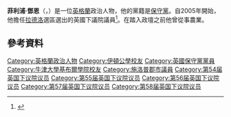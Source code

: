 '''菲利浦·鄧恩'''（{{lang-en|Philip Dunne}}，{{bd|1958年|8月14日}}）是一位[[英格蘭|英格蘭]]政治人物，他的黨籍是[[保守黨_(英國)|保守黨]]。自2005年開始，他擔任[[拉德洛_(英國國會選區)|拉德洛]]選區選出的英國下議院議員<ref>{{cite web |url=http://www.mod.uk/DefenceInternet/AboutDefence/People/Ministers/MinisterForDefenceEquipmentSupportAndTechnology.htm |title=Minister for Defence Equipment Support and Technology |publisher=Ministry of Defence |accessdate=30 October 2012}}</ref>。在踏入政壇之前他曾從事農業。
==參考資料==
{{Reflist}}

{{DEFAULTSORT: Dunne, Philip}}
[[Category:英格蘭政治人物|Category:英格蘭政治人物]]
[[Category:伊頓公學校友|Category:伊頓公學校友]]
[[Category:英國保守黨黨員|Category:英國保守黨黨員]]
[[Category:牛津大學基布爾學院校友|Category:牛津大學基布爾學院校友]]
[[Category:施洛普郡市議員|Category:施洛普郡市議員]]
[[Category:第54届英国下议院议员|Category:第54届英国下议院议员]]
[[Category:第55届英国下议院议员|Category:第55届英国下议院议员]]
[[Category:第56届英国下议院议员|Category:第56届英国下议院议员]]
[[Category:第57届英国下议院议员|Category:第57届英国下议院议员]]
[[Category:第58届英国下议院议员|Category:第58届英国下议院议员]]
